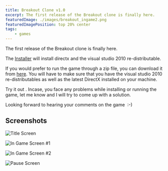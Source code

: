 ```yaml
---
title: Breakout Clone v1.0
excerpt: The first release of the Breakout clone is finally here.
featuredImage: ./images/breakout_ingame2.png
featuredImagePosition: top 20% center
tags:
    - games
---
```


The first release of the Breakout clone is finally here.

The [Installer](/downloads/Breakout_setup_v1.1.exe) will install directx and the visual studio 2010 re-distributable.

If you would prefer to run the game through a zip file, you can download it from [here](/downloads/Breakout.zip). You will have to make sure that you have the visual studio 2010 re-distributables as well as the latest DirectX installed on your machine.

Try it out . Incase, you face any problems while installing or running the game, let me know and I will try to come up with a solution.

Looking forward to hearing your comments on the game  :-)

## Screenshots

![Title Screen](./images/breakout_title.png)

![In Game Screen #1](./images/breakout_ingame1.png)

![In Game Screen #2](./images/breakout_ingame2.png)

![Pause Screen](./images/breakout_pause.png)
